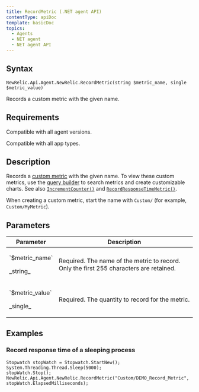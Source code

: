 ```yaml
---
title: RecordMetric (.NET agent API)
contentType: apiDoc
template: basicDoc
topics:
  - Agents
  - NET agent
  - NET agent API
---
```


## Syntax

```
NewRelic.Api.Agent.NewRelic.RecordMetric(string $metric_name, single $metric_value)
```

Records a custom metric with the given name.

## Requirements

Compatible with all agent versions.

Compatible with all app types.

## Description

Records a [custom metric](/docs/agents/manage-apm-agents/agent-metrics/custom-metrics) with the given name. To view these custom metrics, use the [query builder](/docs/query-your-data/explore-query-data/query-builder/use-advanced-nrql-mode-specify-data) to search metrics and create customizable charts. See also [`IncrementCounter()`](/docs/agents/net-agent/net-agent-api/incrementcounter-net-agent) and [`RecordResponseTimeMetric()`](/docs/agents/net-agent/net-agent-api/recordresponsetimemetric-net-agent).

<div className="callout-important">


When creating a custom metric, start the name with `Custom/` (for example, `Custom/MyMetric`).


</div>

## Parameters

<table>
  <thead>
    <tr>
      <th width="25%">
        Parameter
      </th>
      <th>
        Description
      </th>
    </tr>
  </thead>
  <tbody>
    <tr>
      <td>
        <p>`$metric_name`</p>
        <p>_string_</p>
      </td>
      <td>
        Required. The name of the metric to record. Only the first 255 characters are retained.
      </td>
    </tr>
    <tr>
      <td>
        <p>`$metric_value`</p>
        <p>_single_</p>
      </td>
      <td>
        <p>Required. The quantity to record for the metric.</p>
      </td>
    </tr>
  </tbody>
</table>

## Examples

### Record response time of a sleeping process

```
Stopwatch stopWatch = Stopwatch.StartNew();
System.Threading.Thread.Sleep(5000);
stopWatch.Stop();
NewRelic.Api.Agent.NewRelic.RecordMetric("Custom/DEMO_Record_Metric", stopWatch.ElapsedMilliseconds);
```